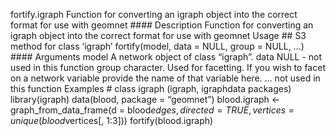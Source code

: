 

fortify.igraph Function for converting an igraph object into the correct format for
use with geomnet
#### Description
Function for converting an igraph object into the correct format for use with geomnet
Usage
## S3 method for class 'igraph'
fortify(model, data = NULL, group = NULL, ...)
#### Arguments
model A network object of class "igraph".
data NULL - not used in this function
group character. Used for facetting. If you wish to facet on a network variable provide
the name of that variable here.
... not used in this function
Examples
# class igraph (igraph, igraphdata packages)
library(igraph)
data(blood, package = "geomnet")
blood.igraph <- graph_from_data_frame(d = blood$edges,
directed = TRUE, vertices = unique(blood$vertices[, 1:3]))
fortify(blood.igraph)
